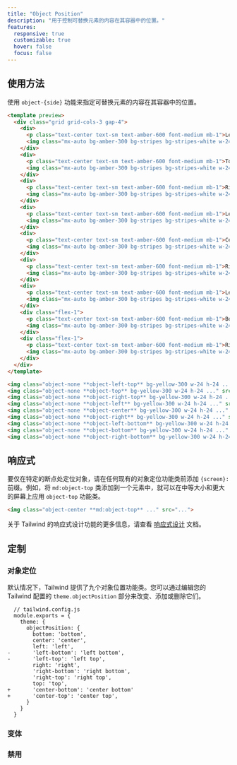 ```yaml
---
title: "Object Position"
description: "用于控制可替换元素的内容在其容器中的位置。"
features:
  responsive: true
  customizable: true
  hover: false
  focus: false
---
```




## 使用方法

<!-- Use the `object-{side}` utilities to specify how a replaced element's content should be positioned within its container. -->
使用 `object-{side}` 功能来指定可替换元素的内容在其容器中的位置。

```html amber
<template preview>
  <div class="grid grid-cols-3 gap-4">
    <div>
      <p class="text-center text-sm text-amber-600 font-medium mb-1">Left Top</p>
      <img class="mx-auto bg-amber-300 bg-stripes bg-stripes-white w-24 h-24 rounded-md overflow-hidden object-left-top object-none" src="/img/placeholder-square-amber.svg">
    </div>
    <div>
      <p class="text-center text-sm text-amber-600 font-medium mb-1">Top</p>
      <img class="mx-auto bg-amber-300 bg-stripes bg-stripes-white w-24 h-24 rounded-md overflow-hidden object-top object-none" src="/img/placeholder-square-amber.svg">
    </div>
    <div>
      <p class="text-center text-sm text-amber-600 font-medium mb-1">Right Top</p>
      <img class="mx-auto bg-amber-300 bg-stripes bg-stripes-white w-24 h-24 rounded-md overflow-hidden object-right-top object-none" src="/img/placeholder-square-amber.svg">
    </div>
    <div>
      <p class="text-center text-sm text-amber-600 font-medium mb-1">Left</p>
      <img class="mx-auto bg-amber-300 bg-stripes bg-stripes-white w-24 h-24 rounded-md overflow-hidden object-left object-none" src="/img/placeholder-square-amber.svg">
    </div>
    <div>
      <p class="text-center text-sm text-amber-600 font-medium mb-1">Center</p>
      <img class="mx-auto bg-amber-300 bg-stripes bg-stripes-white w-24 h-24 rounded-md overflow-hidden object-center object-none" src="/img/placeholder-square-amber.svg">
    </div>
    <div>
      <p class="text-center text-sm text-amber-600 font-medium mb-1">Right</p>
      <img class="mx-auto bg-amber-300 bg-stripes bg-stripes-white w-24 h-24 rounded-md overflow-hidden object-right object-none" src="/img/placeholder-square-amber.svg">
    </div>
    <div>
      <p class="text-center text-sm text-amber-600 font-medium mb-1">Left Bottom</p>
      <img class="mx-auto bg-amber-300 bg-stripes bg-stripes-white w-24 h-24 rounded-md overflow-hidden object-left-bottom object-none" src="/img/placeholder-square-amber.svg">
    </div>
    <div class="flex-1">
      <p class="text-center text-sm text-amber-600 font-medium mb-1">Bottom</p>
      <img class="mx-auto bg-amber-300 bg-stripes bg-stripes-white w-24 h-24 rounded-md overflow-hidden object-bottom object-none" src="/img/placeholder-square-amber.svg">
    </div>
    <div class="flex-1">
      <p class="text-center text-sm text-amber-600 font-medium mb-1">Right Bottom</p>
      <img class="mx-auto bg-amber-300 bg-stripes bg-stripes-white w-24 h-24 rounded-md overflow-hidden object-right-bottom object-none" src="/img/placeholder-square-amber.svg">
    </div>
  </div>
</template>

<img class="object-none **object-left-top** bg-yellow-300 w-24 h-24 ..." src="...">
<img class="object-none **object-top** bg-yellow-300 w-24 h-24 ..." src="...">
<img class="object-none **object-right-top** bg-yellow-300 w-24 h-24 ..." src="...">
<img class="object-none **object-left** bg-yellow-300 w-24 h-24 ..." src="...">
<img class="object-none **object-center** bg-yellow-300 w-24 h-24 ..." src="...">
<img class="object-none **object-right** bg-yellow-300 w-24 h-24 ..." src="...">
<img class="object-none **object-left-bottom** bg-yellow-300 w-24 h-24 ..." src="...">
<img class="object-none **object-bottom** bg-yellow-300 w-24 h-24 ..." src="...">
<img class="object-none **object-right-bottom** bg-yellow-300 w-24 h-24 ..." src="...">
```

## 响应式

<!-- To position an object only at a specific breakpoint, add a `{screen}:` prefix to any existing object position utility. For example, adding the class `md:object-top` to an element would apply the `object-top` utility at medium screen sizes and above. -->
要仅在特定的断点处定位对象，请在任何现有的对象定位功能类前添加 `{screen}:` 前缀。例如，将 `md:object-top` 类添加到一个元素中，就可以在中等大小和更大的屏幕上应用 `object-top` 功能类。

```html
<img class="object-center **md:object-top** ..." src="...">
```

<!-- For more information about Tailwind's responsive design features, check out the [Responsive Design](/docs/responsive-design) documentation. -->
关于 Tailwind 的响应式设计功能的更多信息，请查看 [响应式设计](/docs/responsive-design) 文档。

## 定制

### 对象定位

<!-- By default Tailwind provides nine object position utilities. You can change, add, or remove these by editing the `theme.objectPosition` section of your Tailwind config. -->
默认情况下，Tailwind 提供了九个对象位置功能类。您可以通过编辑您的 Tailwind 配置的 `theme.objectPosition` 部分来改变、添加或删除它们。

```diff-js
  // tailwind.config.js
  module.exports = {
    theme: {
      objectPosition: {
        bottom: 'bottom',
        center: 'center',
        left: 'left',
-       'left-bottom': 'left bottom',
-       'left-top': 'left top',
        right: 'right',
        'right-bottom': 'right bottom',
        'right-top': 'right top',
        top: 'top',
+       'center-bottom': 'center bottom'
+       'center-top': 'center top',
      }
    }
  }
```

### 变体

<Variants plugin="objectPosition" />

### 禁用

<Disabling plugin="objectPosition" />
